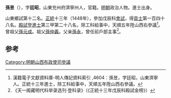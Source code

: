 '''孫昱'''（{{bd|1417年||？}}），字'''廷昭'''，山東兖州府濟寧州人，官籍。[[明朝|明朝]]政治人物。進士出身。

山東鄉試第十二名。[[正统_(年号)|正統]]十三年（1448年），參加戊辰科[[會試|會試]]，得[[貢士|貢士]]第一百四十八名。[[殿試|殿試]]登[[進士|進士]]第三甲第二十八名，除工科給事中，天順五年陞山西右參議<ref>漢籍電子文獻資料庫-明人傳記資料索引 ,4604：孫昱，字廷昭，山東濟寧人。正統十三年進士，除工科給事中，天順五年陞山西右參議。	</ref>。曾祖父[[孫元成|孫元成]]。祖父[[孫仲義|孫仲義]]。父亲[[孫永|孫永]]，曾任前戶部主事<ref>《天一阁藏明代科举录选刊·登科录》（《正統十三年戊辰科殿試金榜》）</ref>。

==参考==
{{reflist}}
{{明朝人物小作品}}
{{正統十三年戊辰科殿試金榜}}
[[Category:明朝山西布政使司參議|Category:明朝山西布政使司參議]]